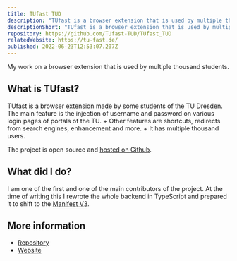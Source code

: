 ```yaml
---
title: TUfast TUD
description: "TUfast is a browser extension that is used by multiple thousand users of the TU Dresden. It provides autologin to the most used portals, shortcuts, redirects, and more. I'm one of the developers."
descriptionShort: "TUfast is a browser extension that is used by multiple thousand users of the TU Dresden."
repository: https://github.com/TUfast-TUD/TUfast_TUD
relatedWebsite: https://tu-fast.de/
published: 2022-06-23T12:53:07.207Z
---
```


My work on a browser extension that is used by multiple thousand students.

## What is TUfast?
TUfast is a browser extension made by some students of the TU Dresden.
The main feature is the injection of username and password on various login pages of portals of the TU. +
Other features are shortcuts, redirects from search engines, enhancement and more. +
It has multiple thousand users.

The project is open source and [hosted on Github](https://github.com/TUfast-TUD/TUfast_TUD).

## What did I do?
I am one of the first and one of the main contributors of the project.
At the time of writing this I rewrote the whole backend in TypeScript and prepared it to shift to the [Manifest V3](https://developer.chrome.com/docs/extensions/mv3/intro/).

## More information

- [Repository](https://github.com/TUfast-TUD/TUfast_TUD)
- [Website](https://tu-fast.de/)